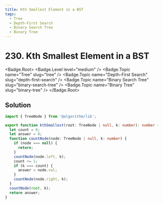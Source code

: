 ```yaml
---
title: Kth Smallest Element in a BST
tags:
  - Tree
  - Depth-First Search
  - Binary Search Tree
  - Binary Tree
---
```


# 230. Kth Smallest Element in a BST

<Badge.Root>
  <Badge.Level level="medium" />
  <Badge.Topic name="Tree" slug="tree" />
  <Badge.Topic name="Depth-First Search" slug="depth-first-search" />
  <Badge.Topic name="Binary Search Tree" slug="binary-search-tree" />
  <Badge.Topic name="Binary Tree" slug="binary-tree" />
</Badge.Root>

## Solution

```typescript filename="solution.ts" copy
import { TreeNode } from '@algorithm/lib';

export function kthSmallest(root: TreeNode | null, k: number): number {
  let count = 0;
  let answer = 0;
  function countNode(node: TreeNode | null, k: number) {
    if (node === null) {
      return;
    }
    countNode(node.left, k);
    count += 1;
    if (k === count) {
      answer = node.val;
    }
    countNode(node.right, k);
  }
  countNode(root, k);
  return answer;
}
```

<ProblemLink
  codingSite="leetcode"
  href="https://leetcode.com/problems/kth-smallest-element-in-a-bst"
  title="Kth Smallest Element in a BST"
/>
